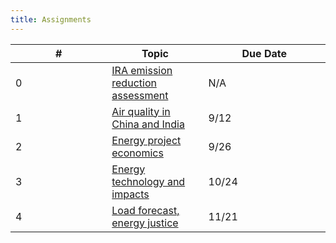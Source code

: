 ```yaml
---
title: Assignments
---
```


| # | Topic | Due Date |
|-----------------|-----------------|---------------------|
| 0    | [IRA emission reduction assessment](assignments/hw0.qmd)       | N/A    |
| 1    | [Air quality in China and India](assignments/hw1.qmd)          | 9/12 |
| 2    | [Energy project economics](assignments/hw2.qmd)               |  9/26      |
| 3    | [Energy technology and impacts](assignments/hw3.qmd) | 10/24 |
| 4    | [Load forecast, energy justice](assignments/hw4.qmd)  |  11/21  |
